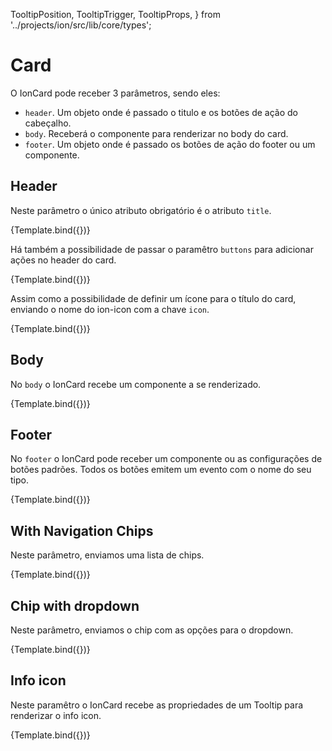   TooltipPosition,
  TooltipTrigger,
  TooltipProps,
} from '../projects/ion/src/lib/core/types';

<Meta title="Ion/Data Display/Card" component={IonCardComponent} />


# Card

O IonCard pode receber 3 parâmetros, sendo eles:

- `header`. Um objeto onde é passado o titulo e os botões de ação do cabeçalho.
- `body`. Receberá o componente para renderizar no body do card.
- `footer`. Um objeto onde é passado os botões de ação do footer ou um componente.

## Header

Neste parâmetro o único atributo obrigatório é o atributo `title`.

<Canvas>
  <Story
    name="Without Buttons"
    args={{
      configuration: {
        header: {
          title: 'Com risco de atraso',
        },
      },
    }}
    decorators={[
      moduleMetadata({
        imports: [
          CommonModule,
          IonSharedModule,
          IonChipModule,
          IonTooltipModule,
        ],
      }),
    ]}
  >
    {Template.bind({})}
  </Story>
</Canvas>

Há também a possibilidade de passar o paramêtro `buttons` para adicionar ações no header do card.

<Canvas>
  <Story
    name="With Buttons"
    args={{
      configuration: {
        header: {
          title: 'Com risco de atraso',
          buttons: [
            {
              type: 'ghost',
              label: '',
              circular: true,
              icon: 'refresh',
              nameAction: 'refresh',
            },
            {
              type: 'ghost',
              label: '',
              circular: true,
              icon: 'trash',
              nameAction: 'trash',
            },
          ],
        },
      },
    }}
    decorators={[
      moduleMetadata({
        imports: [
          CommonModule,
          IonSharedModule,
          IonChipModule,
          IonTooltipModule,
        ],
      }),
    ]}
  >
    {Template.bind({})}
  </Story>
</Canvas>

Assim como a possibilidade de definir um ícone para o título do card, enviando o nome do ion-icon com a chave `icon`.

<Canvas>
  <Story
    name="With Icon Title"
    args={{
      configuration: {
        header: {
          title: 'Card de pesquisa',
          icon: 'search',
        },
      },
    }}
    decorators={[
      moduleMetadata({
        imports: [
          CommonModule,
          IonSharedModule,
          IonChipModule,
          IonTooltipModule,
        ],
      }),
    ]}
  >
    {Template.bind({})}
  </Story>
</Canvas>

## Body

No `body` o IonCard recebe um componente a se renderizado.

<Canvas>
  <Story
    name="With Body"
    args={{
      configuration: {
        header: {
          title: 'Com risco de atraso',
        },
        body: BodyMockComponent,
      },
    }}
    decorators={[
      moduleMetadata({
        declarations: [BodyMockComponent],
        imports: [
          CommonModule,
          IonSharedModule,
          IonChipModule,
          IonTooltipModule,
        ],
        entryComponents: [BodyMockComponent],
      }),
    ]}
  >
    {Template.bind({})}
  </Story>
</Canvas>

## Footer

No `footer` o IonCard pode receber um componente ou as configurações de botões padrões. Todos os botões emitem um evento com o nome do seu tipo.

<Canvas>
  <Story
    name="With Footer"
    args={{
      configuration: {
        header: {
          title: 'Com risco de atraso',
        },
        body: BodyMockComponent,
        footer: {
          buttons: {
            primary: { label: 'Primary' },
            secondary: { label: 'Secondary' },
            ghost: { label: 'Ghost' },
          },
        },
      },
    }}
    decorators={[
      moduleMetadata({
        declarations: [BodyMockComponent],
        imports: [
          CommonModule,
          IonSharedModule,
          IonChipModule,
          IonTooltipModule,
        ],
        entryComponents: [BodyMockComponent],
      }),
    ]}
  >
    {Template.bind({})}
  </Story>
</Canvas>

## With Navigation Chips

Neste parâmetro, enviamos uma lista de chips.

<Canvas>
  <Story
    name="With Chips"
    args={{
      configuration: {
        header: {
          title: 'Com risco de atraso',
          chips: [{ label: 'first' }, { label: 'second' }],
        },
      },
    }}
    decorators={[
      moduleMetadata({
        imports: [
          CommonModule,
          IonSharedModule,
          IonChipModule,
          IonTooltipModule,
        ],
      }),
    ]}
  >
    {Template.bind({})}
  </Story>
</Canvas>

## Chip with dropdown

Neste parâmetro, enviamos o chip com as opções para o dropdown.

<Canvas>
  <Story
    name="With Options In Chip Dropdown"
    args={{
      configuration: {
        header: {
          title: 'O melhor animal',
          chips: [
            {
              label: 'Animais',
              options: [{ label: 'Cat' }, { label: 'Dog' }],
              icon: 'close',
            },
          ],
        },
      },
    }}
    decorators={[
      moduleMetadata({
        imports: [
          CommonModule,
          IonSharedModule,
          IonChipModule,
          IonTooltipModule,
        ],
      }),
    ]}
  >
    {Template.bind({})}
  </Story>
</Canvas>

## Info icon

Neste paramêtro o IonCard recebe as propriedades de um Tooltip para renderizar o info icon.

<Canvas>
  <Story
    name="With info icon"
    args={{
      configuration: {
        header: {
          title: 'Com risco de atraso',
          infoTooltip: {
            ionTooltipTitle: 'ionTooltipTitle',
            ionTooltipPosition: TooltipPosition.CENTER_LEFT,
            ionTooltipArrowPointAtCenter: true,
            ionTooltipColorScheme: 'dark',
            ionTooltipTrigger: TooltipTrigger.HOVER,
            ionTooltipShowDelay: 2,
          },
        },
      },
    }}
    decorators={[
      moduleMetadata({
        imports: [
          CommonModule,
          IonSharedModule,
          IonChipModule,
          IonTooltipModule,
        ],
      }),
    ]}
  >
    {Template.bind({})}
  </Story>
</Canvas>
